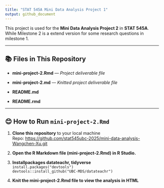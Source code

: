 ```yaml
---
title: "STAT 545A Mini Data Analysis Project 1"
output: github_document
---
```


This project is used for the **Mini Data Analysis Project 2** in **STAT 545A**. While Milestone 2 is a extend version for some research questions in milestone 1.

---

## 📚 **Files in This Repository**

- **mini-project-2.Rmd** — *Project deliverable file*  

- **mini-project-2.md** — *Knitted project deliverable file*  

- **README.md** 

- **README.rmd** 

---

## 😊 **How to Run `mini-project-2.Rmd`**

1. **Clone this repository** to your local machine\
   Repo: <https://github.com/stat545ubc-2025/mini-data-analysis-Wangchen-Xu.git>

2. **Open the R Markdown file (mini-project-2.Rmd) in R Studio.**

3. **Installpackages datateachr, tidyverse**\
`install.packages("devtools")`\
`devtools::install_github("UBC-MDS/datateachr")`

4. **Knit the mini-project-2.Rmd file to view the analysis in HTML**



